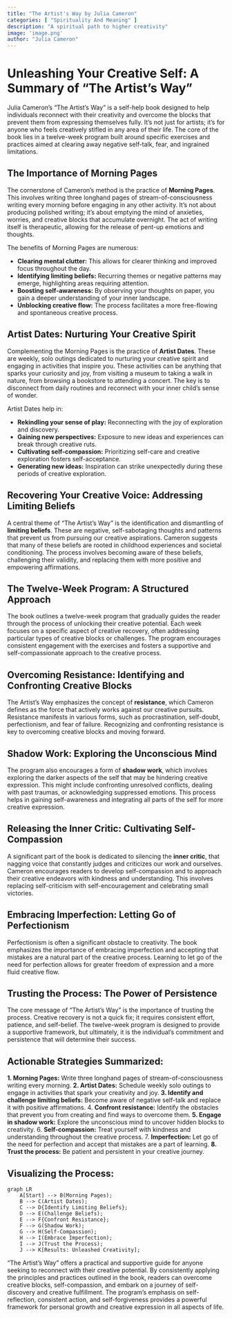 ```yaml
---
title: "The Artist's Way by Julia Cameron"
categories: [ "Spirituality And Meaning" ]
description: "A spiritual path to higher creativity"
image: 'image.png'
author: "Julia Cameron"
---
```

# Unleashing Your Creative Self: A Summary of "The Artist's Way"

Julia Cameron's "The Artist's Way" is a self-help book designed to help individuals reconnect with their creativity and overcome the blocks that prevent them from expressing themselves fully.  It's not just for artists; it's for anyone who feels creatively stifled in any area of their life. The core of the book lies in a twelve-week program built around specific exercises and practices aimed at clearing away negative self-talk, fear, and ingrained limitations.

## The Importance of Morning Pages

The cornerstone of Cameron's method is the practice of **Morning Pages**.  This involves writing three longhand pages of stream-of-consciousness writing every morning before engaging in any other activity. It's not about producing polished writing; it's about emptying the mind of anxieties, worries, and creative blocks that accumulate overnight.  The act of writing itself is therapeutic, allowing for the release of pent-up emotions and thoughts.

The benefits of Morning Pages are numerous:

* **Clearing mental clutter:**  This allows for clearer thinking and improved focus throughout the day.
* **Identifying limiting beliefs:**  Recurring themes or negative patterns may emerge, highlighting areas requiring attention.
* **Boosting self-awareness:**  By observing your thoughts on paper, you gain a deeper understanding of your inner landscape.
* **Unblocking creative flow:**  The process facilitates a more free-flowing and spontaneous creative process.


## Artist Dates: Nurturing Your Creative Spirit

Complementing the Morning Pages is the practice of **Artist Dates**.  These are weekly, solo outings dedicated to nurturing your creative spirit and engaging in activities that inspire you.  These activities can be anything that sparks your curiosity and joy, from visiting a museum to taking a walk in nature, from browsing a bookstore to attending a concert.  The key is to disconnect from daily routines and reconnect with your inner child’s sense of wonder.

Artist Dates help in:

* **Rekindling your sense of play:**  Reconnecting with the joy of exploration and discovery.
* **Gaining new perspectives:**  Exposure to new ideas and experiences can break through creative ruts.
* **Cultivating self-compassion:**  Prioritizing self-care and creative exploration fosters self-acceptance.
* **Generating new ideas:**  Inspiration can strike unexpectedly during these periods of creative exploration.

## Recovering Your Creative Voice: Addressing Limiting Beliefs

A central theme of "The Artist's Way" is the identification and dismantling of **limiting beliefs**. These are negative, self-sabotaging thoughts and patterns that prevent us from pursuing our creative aspirations.  Cameron suggests that many of these beliefs are rooted in childhood experiences and societal conditioning. The process involves becoming aware of these beliefs, challenging their validity, and replacing them with more positive and empowering affirmations.


## The Twelve-Week Program: A Structured Approach

The book outlines a twelve-week program that gradually guides the reader through the process of unlocking their creative potential.  Each week focuses on a specific aspect of creative recovery, often addressing particular types of creative blocks or challenges.  The program encourages consistent engagement with the exercises and fosters a supportive and self-compassionate approach to the creative process.


## Overcoming Resistance: Identifying and Confronting Creative Blocks

The Artist's Way emphasizes the concept of **resistance**, which Cameron defines as the force that actively works against our creative pursuits.  Resistance manifests in various forms, such as procrastination, self-doubt, perfectionism, and fear of failure.  Recognizing and confronting resistance is key to overcoming creative blocks and moving forward.


## Shadow Work: Exploring the Unconscious Mind

The program also encourages a form of **shadow work**, which involves exploring the darker aspects of the self that may be hindering creative expression.  This might include confronting unresolved conflicts, dealing with past traumas, or acknowledging suppressed emotions.  This process helps in gaining self-awareness and integrating all parts of the self for more creative expression.


## Releasing the Inner Critic: Cultivating Self-Compassion

A significant part of the book is dedicated to silencing the **inner critic**, that nagging voice that constantly judges and criticizes our work and ourselves.  Cameron encourages readers to develop self-compassion and to approach their creative endeavors with kindness and understanding.  This involves replacing self-criticism with self-encouragement and celebrating small victories.



## Embracing Imperfection: Letting Go of Perfectionism

Perfectionism is often a significant obstacle to creativity.  The book emphasizes the importance of embracing imperfection and accepting that mistakes are a natural part of the creative process.  Learning to let go of the need for perfection allows for greater freedom of expression and a more fluid creative flow.


## Trusting the Process: The Power of Persistence

The core message of "The Artist's Way" is the importance of trusting the process.  Creative recovery is not a quick fix; it requires consistent effort, patience, and self-belief.  The twelve-week program is designed to provide a supportive framework, but ultimately, it is the individual's commitment and persistence that will determine their success.


## Actionable Strategies Summarized:


**1. Morning Pages:** Write three longhand pages of stream-of-consciousness writing every morning.
**2. Artist Dates:** Schedule weekly solo outings to engage in activities that spark your creativity and joy.
**3. Identify and challenge limiting beliefs:**  Become aware of negative self-talk and replace it with positive affirmations.
4. **Confront resistance:** Identify the obstacles that prevent you from creating and find ways to overcome them.
**5. Engage in shadow work:**  Explore the unconscious mind to uncover hidden blocks to creativity.
6. **Self-compassion:** Treat yourself with kindness and understanding throughout the creative process.
7. **Imperfection:** Let go of the need for perfection and accept that mistakes are a part of learning.
**8. Trust the process:**  Be patient and persistent in your creative journey.


## Visualizing the Process:

```mermaid
graph LR
    A[Start] --> B(Morning Pages);
    B --> C(Artist Dates);
    C --> D{Identify Limiting Beliefs};
    D --> E(Challenge Beliefs);
    E --> F{Confront Resistance};
    F --> G(Shadow Work);
    G --> H(Self-Compassion);
    H --> I(Embrace Imperfection);
    I --> J(Trust the Process);
    J --> K[Results: Unleashed Creativity];
```


"The Artist's Way" offers a practical and supportive guide for anyone seeking to reconnect with their creative potential. By consistently applying the principles and practices outlined in the book, readers can overcome creative blocks,  self-compassion, and embark on a journey of self-discovery and creative fulfillment. The program's emphasis on self-reflection, consistent action, and self-forgiveness provides a powerful framework for personal growth and creative expression in all aspects of life.

